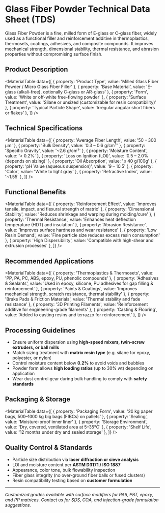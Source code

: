 
<ImageCard
  src="/images/powder.jpg"
  alt="Fiber Glass Powder"
  title="Fiber Glass Powder"
  description=""
/>


# Glass Fiber Powder Technical Data Sheet (TDS)

Glass Fiber Powder is a fine, milled form of E-glass or C-glass fiber, widely used as a functional filler and reinforcement additive in thermoplastics, thermosets, coatings, adhesives, and composite compounds. It improves mechanical strength, dimensional stability, thermal resistance, and abrasion properties without compromising surface finish.



## Product Description

<MaterialTable
  data={[
    { property: 'Product Type', value: 'Milled Glass Fiber Powder / Micro Glass Fiber Filler' },
    { property: 'Base Material', value: 'E-glass (alkali-free), optionally C-glass or AR-glass' },
    { property: 'Form', value: 'White or off-white free-flowing powder' },
    { property: 'Surface Treatment', value: 'Silane or unsized (customizable for resin compatibility)' },
    { property: 'Typical Particle Shape', value: 'Irregular angular short fibers or flakes' },
  ]}
/>

## Technical Specifications

<MaterialTable
  data={[
    { property: 'Average Fiber Length', value: '50 – 300 μm' },
    { property: 'Bulk Density', value: '0.3 – 0.6 g/cm³' },
    { property: 'Specific Gravity', value: '~2.6 g/cm³' },
    { property: 'Moisture Content', value: '< 0.2%' },
    { property: 'Loss on Ignition (LOI)', value: '0.5 – 2.0% (depends on sizing)' },
    { property: 'Oil Absorption', value: '≤ 40 g/100g' },
    { property: 'pH Value (aqueous suspension)', value: '9 – 10.5' },
    { property: 'Color', value: 'White to light gray' },
    { property: 'Refractive Index', value: '~1.55' },
  ]}
/>

## Functional Benefits

<MaterialTable
  data={[
    { property: 'Reinforcement Effect', value: 'Improves tensile, impact, and flexural strength of matrix' },
    { property: 'Dimensional Stability', value: 'Reduces shrinkage and warping during molding/cure' },
    { property: 'Thermal Resistance', value: 'Enhances heat deflection temperature (HDT) and insulation' },
    { property: 'Abrasion Resistance', value: 'Improves surface hardness and wear resistance' },
    { property: 'Low Resin Demand', value: 'Fine particle size reduces excess resin consumption' },
    { property: 'High Dispersibility', value: 'Compatible with high-shear and extrusion processes' },
  ]}
/>

## Recommended Applications

<MaterialTable
  data={[
    { property: 'Thermoplastics & Thermosets', value: 'PP, PA, PC, ABS, epoxy, PU, phenolic compounds' },
    { property: 'Adhesives & Sealants', value: 'Used in epoxy, silicone, PU adhesives for gap filling & reinforcement' },
    { property: 'Paints & Coatings', value: 'Improves mechanical strength, scratch resistance, thermal stability' },
    { property: 'Brake Pads & Friction Materials', value: 'Thermal stability and fade resistance' },
    { property: '3D Printing Filaments', value: 'Reinforcement additive for engineering-grade filaments' },
    { property: 'Casting & Flooring', value: 'Added to casting resins and terrazzo for reinforcement' },
  ]}
/>

## Processing Guidelines

- Ensure uniform dispersion using **high-speed mixers, twin-screw extruders, or ball mills**  
- Match sizing treatment with **matrix resin type** (e.g. silane for epoxy, polyester, or nylon)  
- Control moisture content below **0.2%** to avoid voids and bubbles  
- Powder form allows **high loading ratios** (up to 30% wt) depending on application  
- Wear dust control gear during bulk handling to comply with **safety standards**

## Packaging & Storage

<MaterialTable
  data={[
    { property: 'Packaging Form', value: '20 kg paper bags, 500–1000 kg big bags (FIBCs) on pallets' },
    { property: 'Sealing', value: 'Moisture-proof inner liner' },
    { property: 'Storage Environment', value: 'Dry, covered, ventilated area at 5–35°C' },
    { property: 'Shelf Life', value: '12 months under dry and sealed storage' },
  ]}
/>

## Quality Control & Standards

- Particle size distribution via **laser diffraction or sieve analysis**  
- LOI and moisture content per **ASTM D3171 / ISO 1887**  
- Appearance, color tone, bulk flowability inspection  
- Fiber glass integrity (no over-ground fiber balls or fused clusters)  
- Resin compatibility testing based on **customer formulation**

---

*Customized grades available with surface modifiers for PA6, PBT, epoxy, and PP matrices. Contact us for SDS, COA, and injection-grade formulation suggestions.*

